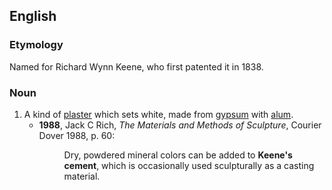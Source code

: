 ==English==
===Etymology===
Named for Richard Wynn Keene, who first patented it in 1838.

===Noun===
{{en-noun|-|sg=[[Keene]][['s]] [[cement]]}}

# A kind of [[plaster]] which sets white, made from [[gypsum]] with [[alum]].
#*'''1988''', Jack C Rich, ''The Materials and Methods of Sculpture'', Courier Dover 1988, p. 60:
#*:Dry, powdered mineral colors can be added to '''Keene's cement''', which is occasionally used sculpturally as a casting material.